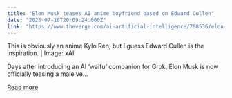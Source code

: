 ```yaml
---
title: "Elon Musk teases AI anime boyfriend based on Edward Cullen"
date: "2025-07-16T20:09:24.000Z"
link: "https://www.theverge.com/ai-artificial-intelligence/708536/elon-musk-grok-xai-ai-boyfriend"
---
```


This is obviously an anime Kylo Ren, but I guess Edward Cullen is the inspiration. | Image: xAI	

Days after introducing an AI ‘waifu’ companion for Grok, Elon Musk is now officially teasing a male ve...

[Read more](https://www.theverge.com/ai-artificial-intelligence/708536/elon-musk-grok-xai-ai-boyfriend)
